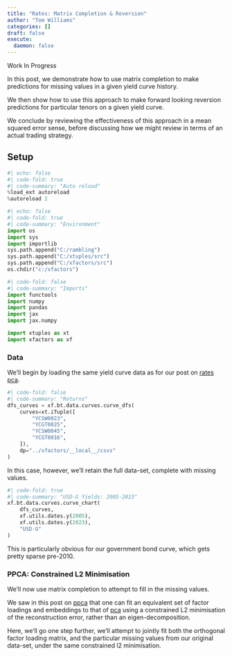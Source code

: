 ```yaml
---
title: "Rates: Matrix Completion & Reversion"
author: "Tom Williams"
categories: []
draft: false
execute:
  daemon: false
---
```


Work In Progress

In this post, we demonstrate how to use matrix completion to make predictions for missing values in a given yield curve history.

We then show how to use this approach to make forward looking reversion predictions for particular tenors on a given yield curve.

We conclude by reviewing the effectiveness of this approach in a mean squared error sense, before discussing how we might review in terms of an actual trading strategy.

## Setup

```python
#| echo: false
#| code-fold: true
#| code-summary: "Auto reload"
%load_ext autoreload
%autoreload 2
```

```python
#| echo: false
#| code-fold: true
#| code-summary: "Environment"
import os
import sys
import importlib
sys.path.append("C:/rambling")
sys.path.append("C:/xtuples/src")
sys.path.append("C:/xfactors/src")
os.chdir("c:/xfactors")
```

```python
#| code-fold: false
#| code-summary: "Imports"
import functools
import numpy
import pandas
import jax
import jax.numpy

import xtuples as xt
import xfactors as xf
```

### Data

We'll begin by loading the same yield curve data as for our post on [rates pca](../rates_pca).

```python
#| code-fold: false
#| code-summary: "Returns"
dfs_curves = xf.bt.data.curves.curve_dfs(
    curves=xt.iTuple([
        "YCSW0023",
        "YCGT0025",
        "YCSW0045",
        "YCGT0016",
    ]),
    dp="../xfactors/__local__/csvs"
)
```

In this case, however, we'll retain the full data-set, complete with missing values.

```python
#| code-fold: true
#| code-summary: "USD-G Yields: 2005-2023"
xf.bt.data.curves.curve_chart(
    dfs_curves, 
    xf.utils.dates.y(2005), 
    xf.utils.dates.y(2023), 
    "USD-G"
)
```

This is particularly obvious for our government bond curve, which gets pretty sparse pre-2010.

### PPCA: Constrained L2 Minimisation

We'll now use matrix completion to attempt to fill in the missing values.

We saw in this post on [ppca](../ppca) that one can fit an equivalent set of factor loadings and embeddings to that of [pca](../pca) using a constrained L2 minimisation of the reconstruction error, rather than an eigen-decomposition.

Here, we'll go one step further, we'll attempt to jointly fit both the orthogonal factor loading matrix, and the particular missing values from our original data-set, under the same constrained l2 minimisation.